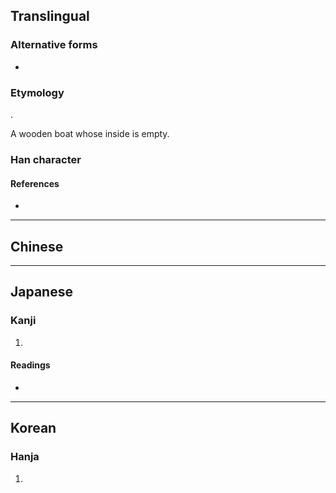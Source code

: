 {{character info/new}}
{{also|俞}}
==Translingual==
{{stroke order|type=animate}}
===Alternative forms===
* {{l|mul|俞}}

===Etymology===
{{Han etyl}}
{{Han compound|亼|舟|巜|t2=boat|t3=water|ls=ic}}.

A wooden boat whose inside is empty.

===Han character===
{{Han char|rn=11|rad=入|as=07|sn=9|four=8022.1,8023.7|canj=OMBV|ids=⿱𠓛⿰⿵⺆⺀巜 <small>(JK)</small>,⿱亼⿰月巜 <small>(GT)</small>}}

====References====
* {{Han ref|kx=0126.150|dkj=01437|hdz=10155.050|uh=516A|ud=20842}}

----

==Chinese==
{{zh-see|俞|v}}

----

==Japanese==

===Kanji===
{{ja-kanji|grade=|rs=入07}}

# {{defn|lang=ja|sort=入07}}

====Readings====
* {{ja-readings|on=[[ゆ]] (yu)|kun=[[しかり]] (shikari)}}

----

==Korean==

===Hanja===
{{ko-hanja|hangeul=[[유]]|rv=yu|mr=yu}}

# {{defn|lang=ko|sort=入07}}